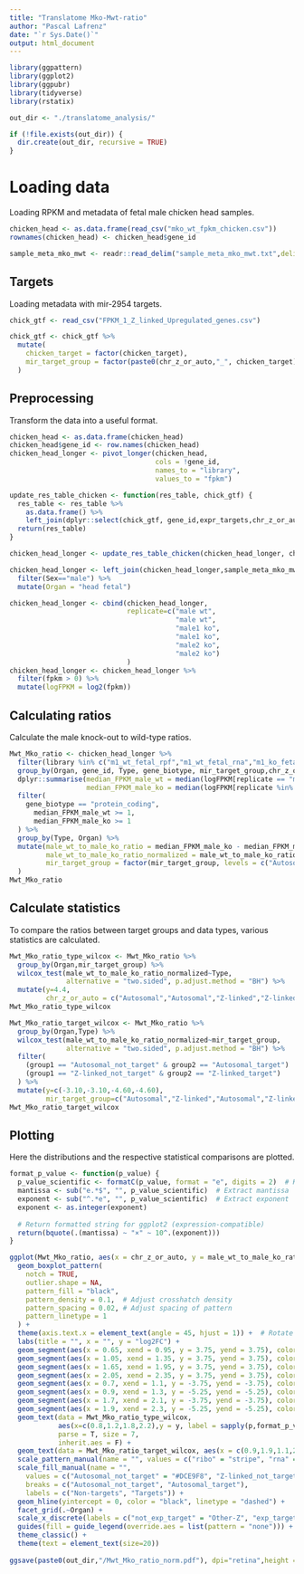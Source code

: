 ```yaml
---
title: "Translatome Mko-Mwt-ratio"
author: "Pascal Lafrenz"
date: "`r Sys.Date()`"
output: html_document
---
```



```r
library(ggpattern)
library(ggplot2)
library(ggpubr)
library(tidyverse)
library(rstatix)

out_dir <- "./translatome_analysis/"

if (!file.exists(out_dir)) {
  dir.create(out_dir, recursive = TRUE)
} 
```


# Loading data

Loading RPKM and metadata of fetal male chicken head samples.

```r

chicken_head <- as.data.frame(read_csv("mko_wt_fpkm_chicken.csv"))
rownames(chicken_head) <- chicken_head$gene_id

sample_meta_mko_mwt <- readr::read_delim("sample_meta_mko_mwt.txt",delim = "\t")

```
## Targets

Loading metadata with mir-2954 targets.

```r
chick_gtf <- read_csv("FPKM_1_Z_linked_Upregulated_genes.csv")

chick_gtf <- chick_gtf %>%
  mutate(
    chicken_target = factor(chicken_target),
    mir_target_group = factor(paste0(chr_z_or_auto,"_", chicken_target))
  )
```

## Preprocessing

Transform the data into a useful format.


```r
chicken_head <- as.data.frame(chicken_head)
chicken_head$gene_id <- row.names(chicken_head)
chicken_head_longer <- pivot_longer(chicken_head,
                                    cols = !gene_id, 
                                    names_to = "library", 
                                    values_to = "fpkm")

update_res_table_chicken <- function(res_table, chick_gtf) {
  res_table <- res_table %>%
    as.data.frame() %>% 
    left_join(dplyr::select(chick_gtf, gene_id,expr_targets,chr_z_or_auto, mir_target_group, gene_biotype), by = "gene_id")
  return(res_table)
}

chicken_head_longer <- update_res_table_chicken(chicken_head_longer, chick_gtf)

chicken_head_longer <- left_join(chicken_head_longer,sample_meta_mko_mwt,by=c("library"="Sample")) %>%
  filter(Sex=="male") %>%
  mutate(Organ = "head fetal")

chicken_head_longer <- cbind(chicken_head_longer,
                             replicate=c("male wt",
                                         "male wt",
                                         "male1 ko",
                                         "male1 ko",
                                         "male2 ko",
                                         "male2 ko")
                             )
chicken_head_longer <- chicken_head_longer %>%
  filter(fpkm > 0) %>%
  mutate(logFPKM = log2(fpkm))


```

## Calculating ratios

Calculate the male knock-out to wild-type ratios.

```r

Mwt_Mko_ratio <- chicken_head_longer %>% 
  filter(library %in% c("m1_wt_fetal_rpf","m1_wt_fetal_rna","m1_ko_fetal_rpf","m1_ko_fetal_rna","m2_ko_fetal_rpf","m2_ko_fetal_rna")) %>%
  group_by(Organ, gene_id, Type, gene_biotype, mir_target_group,chr_z_or_auto) %>%
  dplyr::summarise(median_FPKM_male_wt = median(logFPKM[replicate == "male wt"], na.rm = T),
                   median_FPKM_male_ko = median(logFPKM[replicate %in% c("male1 ko","male2 ko")], na.rm = T)) %>%
  filter(
    gene_biotype == "protein_coding",
      median_FPKM_male_wt >= 1,
      median_FPKM_male_ko >= 1
  ) %>%
  group_by(Type, Organ) %>%
  mutate(male_wt_to_male_ko_ratio = median_FPKM_male_ko - median_FPKM_male_wt,
         male_wt_to_male_ko_ratio_normalized = male_wt_to_male_ko_ratio - median(male_wt_to_male_ko_ratio[mir_target_group == "Autosomal_not_target"], na.rm = T),
         mir_target_group = factor(mir_target_group, levels = c("Autosomal_not_target", "Autosomal_target","Z-linked_not_target","Z-linked_target"))
  )
Mwt_Mko_ratio
```

## Calculate statistics

To compare the ratios between target groups and data types, various statistics are calculated.


```r

Mwt_Mko_ratio_type_wilcox <- Mwt_Mko_ratio %>%
  group_by(Organ,mir_target_group) %>%
  wilcox_test(male_wt_to_male_ko_ratio_normalized~Type,
              alternative = "two.sided", p.adjust.method = "BH") %>%
  mutate(y=4.4,
         chr_z_or_auto = c("Autosomal","Autosomal","Z-linked","Z-linked"))
Mwt_Mko_ratio_type_wilcox

Mwt_Mko_ratio_target_wilcox <- Mwt_Mko_ratio %>%
  group_by(Organ,Type) %>%
  wilcox_test(male_wt_to_male_ko_ratio_normalized~mir_target_group,
              alternative = "two.sided", p.adjust.method = "BH") %>%
  filter(
    (group1 == "Autosomal_not_target" & group2 == "Autosomal_target") |
    (group1 == "Z-linked_not_target" & group2 == "Z-linked_target")
  ) %>%
  mutate(y=c(-3.10,-3.10,-4.60,-4.60),
         mir_target_group=c("Autosomal","Z-linked","Autosomal","Z-linked"))
Mwt_Mko_ratio_target_wilcox
```

## Plotting

Here the distributions and the respective statistical comparisons are plotted.

```r

format_p_value <- function(p_value) {
  p_value_scientific <- formatC(p_value, format = "e", digits = 2)  # Keep 2 decimal places
  mantissa <- sub("e.*$", "", p_value_scientific)  # Extract mantissa
  exponent <- sub("^.*e", "", p_value_scientific)  # Extract exponent
  exponent <- as.integer(exponent)
  
  # Return formatted string for ggplot2 (expression-compatible)
  return(bquote(.(mantissa) ~ "×" ~ 10^.(exponent)))
}

ggplot(Mwt_Mko_ratio, aes(x = chr_z_or_auto, y = male_wt_to_male_ko_ratio_normalized,fill=mir_target_group,pattern=Type)) +
  geom_boxplot_pattern(
    notch = TRUE, 
    outlier.shape = NA, 
    pattern_fill = "black", 
    pattern_density = 0.1,  # Adjust crosshatch density
    pattern_spacing = 0.02, # Adjust spacing of pattern
    pattern_linetype = 1
  ) +
  theme(axis.text.x = element_text(angle = 45, hjust = 1)) +  # Rotate x-axis labels for better readability
  labs(title = "", x = "", y = "log2FC") +
  geom_segment(aes(x = 0.65, xend = 0.95, y = 3.75, yend = 3.75), color = "black", size = 0.5) +
  geom_segment(aes(x = 1.05, xend = 1.35, y = 3.75, yend = 3.75), color = "black", size = 0.5) +
  geom_segment(aes(x = 1.65, xend = 1.95, y = 3.75, yend = 3.75), color = "black", size = 0.5) +
  geom_segment(aes(x = 2.05, xend = 2.35, y = 3.75, yend = 3.75), color = "black", size = 0.5) +
  geom_segment(aes(x = 0.7, xend = 1.1, y = -3.75, yend = -3.75), color = "black", size = 0.5) +
  geom_segment(aes(x = 0.9, xend = 1.3, y = -5.25, yend = -5.25), color = "black", size = 0.5) +
  geom_segment(aes(x = 1.7, xend = 2.1, y = -3.75, yend = -3.75), color = "black", size = 0.5) +
  geom_segment(aes(x = 1.9, xend = 2.3, y = -5.25, yend = -5.25), color = "black", size = 0.5) +
  geom_text(data = Mwt_Mko_ratio_type_wilcox, 
            aes(x=c(0.8,1.2,1.8,2.2),y = y, label = sapply(p,format_p_value)), 
            parse = T, size = 7,
            inherit.aes = F) +
  geom_text(data = Mwt_Mko_ratio_target_wilcox, aes(x = c(0.9,1.9,1.1,2.1), y = y, label = sapply(p,format_p_value)), parse = T, size = 7) +
  scale_pattern_manual(name = "", values = c("ribo" = "stripe", "rna" = "none"),labels = c("ribo" = "RIBO", "rna" = "RNA")) +
  scale_fill_manual(name = "",
    values = c("Autosomal_not_target" = "#DCE9F8", "Z-linked_not_target" = "#DCE9F8","Autosomal_target" = "#6664AB", "Z-linked_target" = "#6664AB"),
    breaks = c("Autosomal_not_target", "Autosomal_target"),
    labels = c("Non-targets", "Targets")) +
  geom_hline(yintercept = 0, color = "black", linetype = "dashed") +
  facet_grid(.~Organ) +
  scale_x_discrete(labels = c("not_exp_target" = "Other-Z", "exp_target" = "Exp-Z")) +
  guides(fill = guide_legend(override.aes = list(pattern = "none"))) +
  theme_classic() +
  theme(text = element_text(size=20))
  
ggsave(paste0(out_dir,"/Mwt_Mko_ratio_norm.pdf"), dpi="retina",height = 9, width = 12)

```






